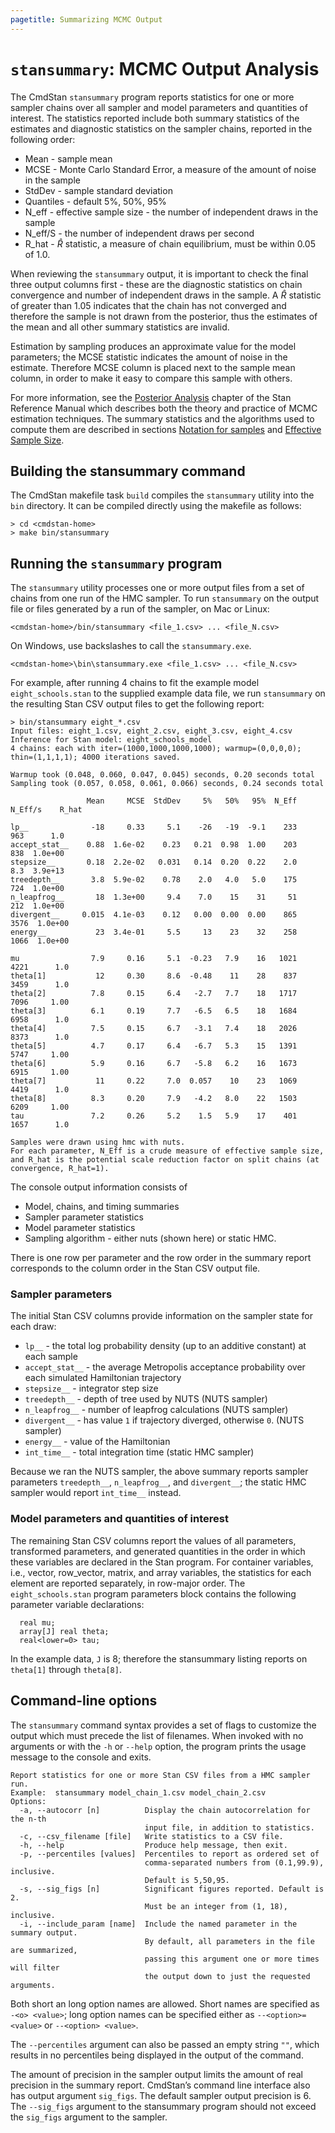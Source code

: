 ```yaml
---
pagetitle: Summarizing MCMC Output
---
```


# `stansummary`: MCMC Output Analysis {#stansummary}

The CmdStan `stansummary` program reports statistics for one or more sampler chains
over all sampler and model parameters and quantities of interest.
The statistics reported include both summary statistics of the estimates and
diagnostic statistics on the sampler chains, reported in the following order:


- Mean - sample mean
- MCSE - Monte Carlo Standard Error, a measure of the amount of noise in the sample
- StdDev - sample standard deviation
- Quantiles - default 5%, 50%, 95%
- N_eff - effective sample size - the number of independent draws in the sample
- N_eff/S - the number of independent draws per second
- R_hat - $\hat{R}$ statistic, a measure of chain equilibrium, must be within $0.05$ of  $1.0$.

When reviewing the `stansummary` output, it is important to check the final three
output columns first - these are the diagnostic statistics on chain convergence and
number of independent draws in the sample.
A $\hat{R}$ statistic of greater than $1.05$ indicates that the chain has not converged and
therefore the sample is not drawn from the posterior, thus the estimates of the mean and
all other summary statistics are invalid.

Estimation by sampling produces an approximate value for the model parameters;
the MCSE statistic indicates the amount of noise in the estimate.
Therefore MCSE column is placed next to the sample mean column,
in order to make it easy to compare this sample with others.

For more information, see the
[Posterior Analysis](https://mc-stan.org/docs/reference-manual/analysis.html)
chapter of the Stan Reference Manual which describes both the theory and practice of MCMC
estimation techniques.
The summary statistics and the algorithms used to compute them are described in sections
[Notation for samples](https://mc-stan.org/docs/reference-manual/notation-for-samples-chains-and-draws.html)
and
[Effective Sample Size](https://mc-stan.org/docs/reference-manual/effective-sample-size.html).

## Building the stansummary command

The CmdStan makefile task `build` compiles the `stansummary` utility
into the `bin` directory.
It can be compiled directly using the makefile as follows:
```
> cd <cmdstan-home>
> make bin/stansummary
```

## Running the `stansummary` program

The `stansummary` utility processes one or more output files from a set of
chains from one run of the HMC sampler.
To run `stansummary` on the output file or files generated by a run of
the sampler, on Mac or Linux:
```
<cmdstan-home>/bin/stansummary <file_1.csv> ... <file_N.csv>
```
On Windows, use backslashes to call the `stansummary.exe`.
```
<cmdstan-home>\bin\stansummary.exe <file_1.csv> ... <file_N.csv>
```

For example, after running 4 chains to fit the example model `eight_schools.stan`
to the supplied example data file, we run `stansummary` on the resulting Stan CSV
output files to get the following report:

```
> bin/stansummary eight_*.csv
Input files: eight_1.csv, eight_2.csv, eight_3.csv, eight_4.csv
Inference for Stan model: eight_schools_model
4 chains: each with iter=(1000,1000,1000,1000); warmup=(0,0,0,0); thin=(1,1,1,1); 4000 iterations saved.

Warmup took (0.048, 0.060, 0.047, 0.045) seconds, 0.20 seconds total
Sampling took (0.057, 0.058, 0.061, 0.066) seconds, 0.24 seconds total

                 Mean     MCSE  StdDev     5%   50%   95%  N_Eff  N_Eff/s    R_hat

lp__              -18     0.33     5.1    -26   -19  -9.1    233      963      1.0
accept_stat__    0.88  1.6e-02    0.23   0.21  0.98  1.00    203      838  1.0e+00
stepsize__       0.18  2.2e-02   0.031   0.14  0.20  0.22    2.0      8.3  3.9e+13
treedepth__       3.8  5.9e-02    0.78    2.0   4.0   5.0    175      724  1.0e+00
n_leapfrog__       18  1.3e+00     9.4    7.0    15    31     51      212  1.0e+00
divergent__     0.015  4.1e-03    0.12   0.00  0.00  0.00    865     3576  1.0e+00
energy__           23  3.4e-01     5.5     13    23    32    258     1066  1.0e+00

mu                7.9     0.16     5.1  -0.23   7.9    16   1021     4221      1.0
theta[1]           12     0.30     8.6  -0.48    11    28    837     3459      1.0
theta[2]          7.8     0.15     6.4   -2.7   7.7    18   1717     7096     1.00
theta[3]          6.1     0.19     7.7   -6.5   6.5    18   1684     6958      1.0
theta[4]          7.5     0.15     6.7   -3.1   7.4    18   2026     8373      1.0
theta[5]          4.7     0.17     6.4   -6.7   5.3    15   1391     5747     1.00
theta[6]          5.9     0.16     6.7   -5.8   6.2    16   1673     6915     1.00
theta[7]           11     0.22     7.0  0.057    10    23   1069     4419      1.0
theta[8]          8.3     0.20     7.9   -4.2   8.0    22   1503     6209     1.00
tau               7.2     0.26     5.2    1.5   5.9    17    401     1657      1.0

Samples were drawn using hmc with nuts.
For each parameter, N_Eff is a crude measure of effective sample size,
and R_hat is the potential scale reduction factor on split chains (at
convergence, R_hat=1).
```

The console output information consists of

- Model, chains, and timing summaries
- Sampler parameter statistics
- Model parameter statistics
- Sampling algorithm - either nuts (shown here) or static HMC.

There is one row per parameter and the row order in the summary report corresponds
to the column order in the Stan CSV output file.

### Sampler parameters

The initial Stan CSV columns provide information on the sampler state for each draw:

- `lp__` - the total log probability density (up to an additive constant) at each sample
- `accept_stat__ ` - the average Metropolis acceptance  probability over each simulated Hamiltonian trajectory
- `stepsize__ ` - integrator step size
- `treedepth__ ` - depth of tree used by NUTS (NUTS sampler)
- `n_leapfrog__ ` - number of leapfrog calculations (NUTS sampler)
- `divergent__ ` - has value `1` if trajectory diverged, otherwise `0`. (NUTS sampler)
- `energy__ ` - value of the Hamiltonian
- `int_time__ ` - total integration time (static HMC sampler)

Because we ran the NUTS sampler, the above summary reports sampler parameters
`treedepth__`, `n_leapfrog__`, and `divergent__`;
the static HMC sampler would report `int_time__` instead.

### Model parameters and quantities of interest

The remaining Stan CSV columns report the values of all parameters, transformed parameters,
and generated quantities in the order in which these variables are declared in the Stan program.
For container variables, i.e., vector, row_vector, matrix, and array variables,
the statistics for each element are reported separately, in row-major order.
The `eight_schools.stan` program parameters block contains the following parameter variable
declarations:
```
  real mu;
  array[J] real theta;
  real<lower=0> tau;
```
In the example data, `J` is $8$; therefore the stansummary listing
reports on `theta[1]` through `theta[8]`.


## Command-line options

The `stansummary` command syntax provides a set of flags to customize the output
which must precede the list of filenames.
When invoked with no arguments or with the `-h` or `--help` option,
the program prints the usage message to the console and exits.

```
Report statistics for one or more Stan CSV files from a HMC sampler run.
Example:  stansummary model_chain_1.csv model_chain_2.csv
Options:
  -a, --autocorr [n]          Display the chain autocorrelation for the n-th
                              input file, in addition to statistics.
  -c, --csv_filename [file]   Write statistics to a CSV file.
  -h, --help                  Produce help message, then exit.
  -p, --percentiles [values]  Percentiles to report as ordered set of
                              comma-separated numbers from (0.1,99.9), inclusive.
                              Default is 5,50,95.
  -s, --sig_figs [n]          Significant figures reported. Default is 2.
                              Must be an integer from (1, 18), inclusive.
  -i, --include_param [name]  Include the named parameter in the summary output.
                              By default, all parameters in the file are summarized,
                              passing this argument one or more times will filter
                              the output down to just the requested arguments.
```

Both short an long option names are allowed.  Short names are specified as `-<o> <value>`;
long option names can be specified either as `--<option>=<value>` or `--<option> <value>`.

The `--percentiles` argument can also be passed an empty string `""`, which
results in no percentiles being displayed in the output of the command.

The amount of precision
in the sampler output limits the amount of real precision in the summary report.
CmdStan's command line interface also has output argument `sig_figs`.
The default sampler output precision is 6.
The `--sig_figs` argument to the stansummary program should not exceed the `sig_figs` argument to the sampler.
